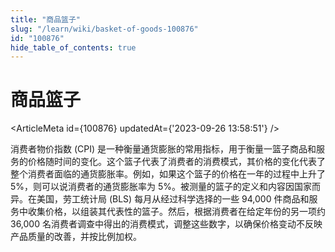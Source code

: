 ```yaml
---
title: "商品篮子"
slug: "/learn/wiki/basket-of-goods-100876"
id: "100876"
hide_table_of_contents: true
---
```



# 商品篮子

<ArticleMeta id={100876} updatedAt={'2023-09-26 13:58:51'} />
<div className='border-solid border-b border-t-0 my-4 border-[var(--ifm-color-gray-300)]' />

消费者物价指数 (CPI) 是一种衡量通货膨胀的常用指标，用于衡量一篮子商品和服务的价格随时间的变化。这个篮子代表了消费者的消费模式，其价格的变化代表了整个消费者面临的通货膨胀率。例如，如果这个篮子的价格在一年的过程中上升了 5%，则可以说消费者的通货膨胀率为 5%。被测量的篮子的定义和内容因国家而异。在美国，劳工统计局 (BLS) 每月从经过科学选择的一些 94,000 件商品和服务中收集价格，以组装其代表性的篮子。然后，根据消费者在给定年份的另一项约 36,000 名消费者调查中得出的消费模式，调整这些数字，以确保价格变动不反映产品质量的改善，并按比例加权。
